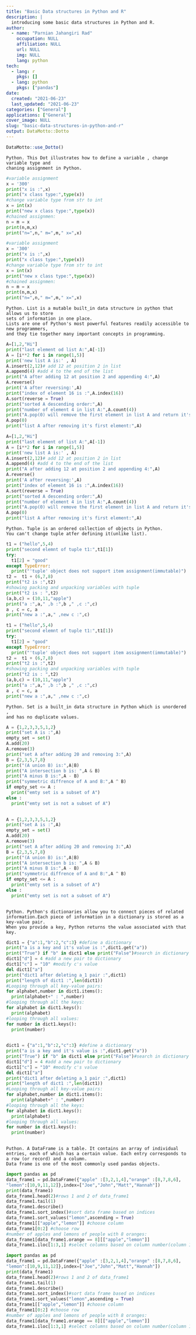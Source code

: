 ```yaml
---
title: "Basic Data structures in Python and R"
description: |
  introducing some basic data structures in Python and R.
author:
  - name: "Parnian Jahangiri Rad"
    occupation: NULL
    affiliation: NULL
    url: NULL
    img: NULL
    lang: python
tech:
  - lang: r
    pkgs: []
  - lang: python
    pkgs: ["pandas"]
date:
  created: "2021-06-23"
  last_updated: "2021-06-23"
categories: ["General"]
applications: ["General"]
cover_image: NULL
slug: "basic-data-structures-in-python-and-r"
output: DataMotto::Dotto
---
```


```r
DataMotto::use_Dotto()
```

<!-- Dot 1, lang: python ------------------------------------------------>

```block
Python. This Dot illustrates how to define a variable , change variable type and 
chaning assignment in Python.

```

```python
#variable assignment
x = '300'
print("x is :",x)
print("x class type:",type(x))
#change variable type from str to int
x = int(x)
print("new x class type:",type(x))
#chained assignmen:
n = m = x
print(n,m,x)
print("n=",n," m=",m," x=",x)

```

```python
#variable assignment
x = '300'
print("x is :",x)
print("x class type:",type(x))
#change variable type from str to int
x = int(x)
print("new x class type:",type(x))
#chained assignmen:
n = m = x
print(n,m,x)
print("n=",n," m=",m," x=",x)

```

<!-- Dot 2, lang: python ------------------------------------------------>

```block
Python. List is a mutable built_in data structure in python that allows us to store 
sets of information in one place.
Lists are one of Python's most powerful features readily accessible to new programmers,
and they tie together many important concepts in programming.

```

```python
A=[1,2,"Hi"]
print("last element od list A:",A[-1])
A = [i**2 for i in range(1,5)]
print('new list A is:' , A)
A.insert(2,12)# add 12 at position 2 in list
A.append(4) #add 4 to the end of the list
print("A after adding 12 at position 2 and appending 4:",A)
A.reverse()
print('A after reversing:',A)
print("index of element 16 is :",A.index(16))
A.sort(reverse = True)
print("sorted A descending order:",A)
print("number of element 4 in list A:",A.count(4))
print("A.pop(0) will remove the first element in list A and return it's value:")
A.pop(0)
print("list A after removing it's first element:",A)

```

```python
A=[1,2,"Hi"]
print("last element of list A:",A[-1])
A = [i**2 for i in range(1,5)]
print('new list A is:' , A)
A.insert(2,12)# add 12 at position 2 in list
A.append(4) #add 4 to the end of the list
print("A after adding 12 at position 2 and appending 4:",A)
A.reverse()
print('A after reversing:',A)
print("index of element 16 is :",A.index(16))
A.sort(reverse = True)
print("sorted A descending order:",A)
print("number of element 4 in list A:",A.count(4))
print("A.pop(0) will remove the first element in list A and return it's value:")
A.pop(0)
print("list A after removing it's first element:",A)

```

```block
Python. Tuple is an ordered collection of objects in Python.
You can't change tuple atfer defining it(unlike list).

```

```python
t1 = ("hello",5,4)
print("second elemnt of tuple t1:",t1[1])
try:
  t1[2] = "good"
except TypeError:
  print("'tuple' object does not support item assignment(immutable)")
t2 =  t1 + (6,7,8)
print("t2 is :",t2)
#showing packing and unpacking variables with tuple
print("t2 is : ",t2)
(a,b,c) = (10,11,"apple")
print("a :",a," ,b :",b ," ,c :",c)
a , c = c, a
print("new a :",a," ,new c :",c)

```

```python
t1 = ("hello",5,4)
print("second elemnt of tuple t1:",t1[1])
try:
  t1[2] = "good"
except TypeError:
  print("'tuple' object does not support item assignment(immutable)")
t2 =  t1 + (6,7,8)
print("t2 is :",t2)
#showing packing and unpacking variables with tuple
print("t2 is : ",t2)
(a,b,c) = (10,11,"apple")
print("a :",a," ,b :",b ," ,c :",c)
a , c = c, a
print("new a :",a," ,new c :",c)

```

<!-- Dot 4, lang: python ------------------------------------------------>

```block
Python. Set is a built_in data structure in Python which is unordered ,
and has no duplicate values.

```

```python
A = {1,2,3,3,5,1,2}
print("set A is :",A)
empty_set = set()
A.add(20)
A.remove(3)
print("set A after adding 20 and removing 3:",A)
B = {2,3,5,7,8}
print("(A union B) is:",A|B)
print("A intersection b is: ",A & B)
print("A minus B is:",A - B)
print("symmetric diffrence of A and B:",A ^ B)
if empty_set <= A :
  print("emty set is a subset of A")
else : 
  print("emty set is not a subset of A")
  
```

```python
A = {1,2,3,3,5,1,2}
print("set A is :",A)
empty_set = set()
A.add(20)
A.remove(3)
print("set A after adding 20 and removing 3:",A)
B = {2,3,5,7,8}
print("(A union B) is:",A|B)
print("A intersection b is: ",A & B)
print("A minus B is:",A - B)
print("symmetric diffrence of A and B:",A ^ B)
if empty_set <= A :
  print("emty set is a subset of A")
else : 
  print("emty set is not a subset of A")
  
```

<!-- Dot 5, lang: python ------------------------------------------------>

```block
Python. Python's dictionaries allow you to connect pieces of related
information.Each piece of information in a dictionary is stored as a key-value pair.
When you provide a key, Python returns the value associated with that key.

```

```python
dict1 = {"a":1,"b":2,"c":3} #define a dictionary
print("a is a key and it's value is :",dict1.get("a"))
print("True") if "b" in dict1 else print("False")#search in dictionary
dict1["d"] = 4 #add a new pair to dictionary
dict1["c"] = "10" #modify c's value
del dict1["a"]
print("dict1 after deleting a_1 pair :",dict1)
print("length of dict1 :",len(dict1))
#Looping through all key-value pairs:
for alphabet,number in dict1.items():
  print(alphabet+" : ",number)
#looping through all the keys:
for alphabet in dict1.keys():
  print(alphabet)
#looping through all values:
for number in dict1.keys():
  print(number)
  
```

```python
dict1 = {"a":1,"b":2,"c":3} #define a dictionary
print("a is a key and it's value is :",dict1.get("a"))
print("True") if "b" in dict1 else print("False")#search in dictionary
dict1["d"] = 4 #add a new pair to dictionary
dict1["c"] = "10" #modify c's value
del dict1["a"]
print("dict1 after deleting a_1 pair :",dict1)
print("length of dict1 :",len(dict1))
#Looping through all key-value pairs:
for alphabet,number in dict1.items():
  print(alphabet+" : ",number)
#looping through all the keys:
for alphabet in dict1.keys():
  print(alphabet)
#looping through all values:
for number in dict1.keys():
  print(number)
  
```
<!-- Dot 6, lang: python ------------------------------------------------>
```block
Puthon. A DataFrame is a table. It contains an array of individual entries, each of which has a certain value. Each entry corresponds to a row (or record) and a column.
Data frame is one of the most commonly used pandas objects.

```

```python
import pandas as pd
data_frame1 = pd.DataFrame({"apple" :[3,2,1,4],"orange" :[8,7,8,6],
"lemon":[10,9,11,12]},index=["Joe","John","Matt","Hannah"])
print(data_frame1)
data_frame1.head(2)#rows 1 and 2 of data_frame1
data_frame1.tail(1)
data_frame1.describe()
data_frame1.sort_index()#sort data frame based on indices
data_frame1.sort_values("lemon",ascending = True)
data_frame1[["apple","lemon"]] #choose column
data_frame1[0:2] #choose row
#number of apples and lemons of people with 8 oranges:
data_frame1[data_frame1.orange == 8][["apple","lemon"]]
data_frame1.iloc[1:3,1] #select columns based on column number(column 1)

```

```python
import pandas as pd
data_frame1 = pd.DataFrame({"apple" :[3,2,1,4],"orange" :[8,7,8,6],
"lemon":[10,9,11,12]},index=["Joe","John","Matt","Hannah"])
print(data_frame1)
data_frame1.head(2)#rows 1 and 2 of data_frame1
data_frame1.tail(1)
data_frame1.describe()
data_frame1.sort_index()#sort data frame based on indices
data_frame1.sort_values("lemon",ascending = True)
data_frame1[["apple","lemon"]] #choose column
data_frame1[0:2] #choose row
#number of apples and lemons of people with 8 oranges:
data_frame1[data_frame1.orange == 8][["apple","lemon"]]
data_frame1.iloc[1:3,1] #select columns based on column number(column 1)

```
